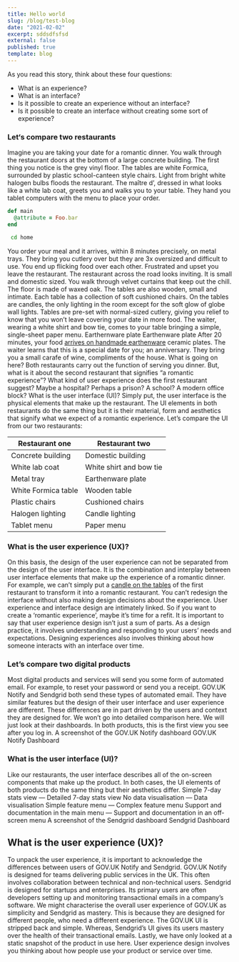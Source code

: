 ```yaml
---
title: Hello world
slug: /blog/test-blog
date: "2021-02-02"
excerpt: sddsdfsfsd
external: false
published: true
template: blog
---
```


As you read this story, think about these four questions:

- What is an experience?
- What is an interface?
- Is it possible to create an experience without an interface?
- Is it possible to create an interface without creating some sort of experience?

### Let‘s compare two restaurants

Imagine you are taking your date for a romantic dinner.
You walk through the restaurant doors at the bottom of a large concrete building. The first thing you notice is the grey vinyl floor. The tables are white Formica, surrounded by plastic school-canteen style chairs. Light from bright white halogen bulbs floods the restaurant. The maître d’, dressed in what looks like a white lab coat, greets you and walks you to your table. They hand you tablet computers with the menu to place your order.

```ruby
def main
  @attribute = Foo.bar
end
```

```bash
 cd home
```

You order your meal and it arrives, within 8 minutes precisely, on metal trays. They bring you cutlery over but they are 3x oversized and difficult to use. You end up flicking food over each other. Frustrated and upset you leave the restaurant.
The restaurant across the road looks inviting. It is small and domestic sized. You walk through velvet curtains that keep out the chill. The floor is made of waxed oak. The tables are also wooden, small and intimate. Each table has a collection of soft cushioned chairs. On the tables are candles, the only lighting in the room except for the soft glow of globe wall lights. Tables are pre-set with normal-sized cutlery, giving you relief to know that you won’t leave covering your date in more food. The waiter, wearing a white shirt and bow tie, comes to your table bringing a simple, single-sheet paper menu.
Earthernware plate
Earthenware plate
After 20 minutes, your food [arrives on handmade earthenware](#) ceramic plates. The waiter learns that this is a special date for you; an anniversary. They bring you a small carafe of wine, compliments of the house.
What is going on here?
Both restaurants carry out the function of serving you dinner. But, what is it about the second restaurant that signifies “a romantic experience”? What kind of user experience does the first restaurant suggest? Maybe a hospital? Perhaps a prison? A school? A modern office block?
What is the user interface (UI)?
Simply put, the user interface is the physical elements that make up the restaurant. The UI elements in both restaurants do the same thing but it is their material, form and aesthetics that signify what we expect of a romantic experience.
Let’s compare the UI from our two restaurants:

| Restaurant one      | Restaurant two          |
| ------------------- | ----------------------- |
| Concrete building   | Domestic building       |
| White lab coat      | White shirt and bow tie |
| Metal tray          | Earthenware plate       |
| White Formica table | Wooden table            |
| Plastic chairs      | Cushioned chairs        |
| Halogen lighting    | Candle lighting         |
| Tablet menu         | Paper menu              |

### What is the user experience (UX)?

On this basis, the design of the user experience can not be separated from the design of the user interface. It is the combination and interplay between user interface elements that make up the experience of a romantic dinner.
For example, we can’t simply put a [candle on the tables](#) of the first restaurant to transform it into a romantic restaurant. You can’t redesign the interface without also making design decisions about the experience. User experience and interface design are intimately linked. So if you want to create a ‘romantic experience’, maybe it’s time for a refit.
It is important to say that user experience design isn’t just a sum of parts. As a design practice, it involves understanding and responding to your users’ needs and expectations. Designing experiences also involves thinking about how someone interacts with an interface over time.

### Let’s compare two digital products

Most digital products and services will send you some form of automated email. For example, to reset your password or send you a receipt.
GOV.UK Notify and Sendgrid both send these types of automated email. They have similar features but the design of their user interface and user experience are different. These differences are in part driven by the users and context they are designed for.
We won’t go into detailed comparison here. We will just look at their dashboards. In both products, this is the first view you see after you log in.
A screenshot of the GOV.UK Notify dashboard
GOV.UK Notify Dashboard

### What is the user interface (UI)?

Like our restaurants, the user interface describes all of the on-screen components that make up the product. In both cases, the UI elements of both products do the same thing but their aesthetics differ.
Simple 7-day stats view — Detailed 7-day stats view
No data visualisation — Data visualisation
Simple feature menu — Complex feature menu
Support and documentation in the main menu — Support and documentation in an off-screen menu
A screenshot of the Sendgrid dashboard
Sendgrid Dashboard

## What is the user experience (UX)?

To unpack the user experience, it is important to acknowledge the differences between users of GOV.UK Notify and Sendgrid.
GOV.UK Notify is designed for teams delivering public services in the UK. This often involves collaboration between technical and non-technical users. Sendgrid is designed for startups and enterprises. Its primary users are often developers setting up and monitoring transactional emails in a company’s software.
We might characterise the overall user experience of GOV.UK as simplicity and Sendgrid as mastery. This is because they are designed for different people, who need a different experience. The GOV.UK UI is stripped back and simple. Whereas, Sendgrid’s UI gives its users mastery over the health of their transactional emails.
Lastly, we have only looked at a static snapshot of the product in use here. User experience design involves you thinking about how people use your product or service over time.
